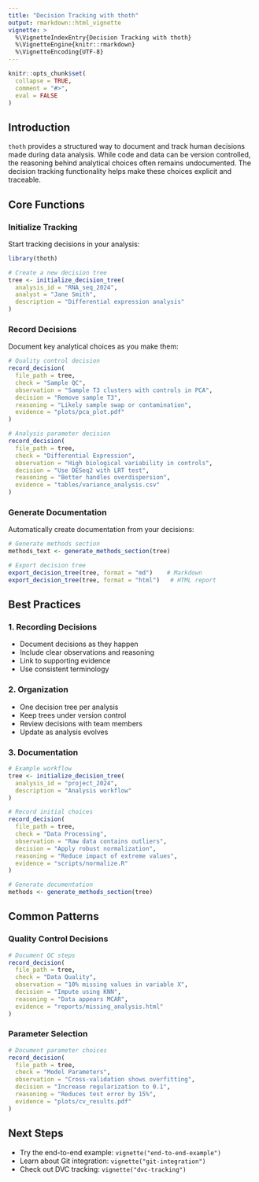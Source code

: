 ```yaml
---
title: "Decision Tracking with thoth"
output: rmarkdown::html_vignette
vignette: >
  %\VignetteIndexEntry{Decision Tracking with thoth}
  %\VignetteEngine{knitr::rmarkdown}
  %\VignetteEncoding{UTF-8}
---
```


```r
knitr::opts_chunk$set(
  collapse = TRUE,
  comment = "#>",
  eval = FALSE
)
```

## Introduction

`thoth` provides a structured way to document and track human decisions made during data analysis. While code and data can be version controlled, the reasoning behind analytical choices often remains undocumented. The decision tracking functionality helps make these choices explicit and traceable.

## Core Functions

### Initialize Tracking

Start tracking decisions in your analysis:

```r
library(thoth)

# Create a new decision tree
tree <- initialize_decision_tree(
  analysis_id = "RNA_seq_2024",
  analyst = "Jane Smith",
  description = "Differential expression analysis"
)
```

### Record Decisions

Document key analytical choices as you make them:

```r
# Quality control decision
record_decision(
  file_path = tree,
  check = "Sample QC",
  observation = "Sample T3 clusters with controls in PCA",
  decision = "Remove sample T3",
  reasoning = "Likely sample swap or contamination",
  evidence = "plots/pca_plot.pdf"
)

# Analysis parameter decision
record_decision(
  file_path = tree,
  check = "Differential Expression",
  observation = "High biological variability in controls",
  decision = "Use DESeq2 with LRT test",
  reasoning = "Better handles overdispersion",
  evidence = "tables/variance_analysis.csv"
)
```

### Generate Documentation

Automatically create documentation from your decisions:

```r
# Generate methods section
methods_text <- generate_methods_section(tree)

# Export decision tree
export_decision_tree(tree, format = "md")    # Markdown
export_decision_tree(tree, format = "html")   # HTML report
```

## Best Practices

### 1. Recording Decisions

- Document decisions as they happen  
- Include clear observations and reasoning  
- Link to supporting evidence  
- Use consistent terminology  

### 2. Organization

- One decision tree per analysis  
- Keep trees under version control  
- Review decisions with team members  
- Update as analysis evolves  

### 3. Documentation
```r
# Example workflow
tree <- initialize_decision_tree(
  analysis_id = "project_2024",
  description = "Analysis workflow"
)

# Record initial choices
record_decision(
  file_path = tree,
  check = "Data Processing",
  observation = "Raw data contains outliers",
  decision = "Apply robust normalization",
  reasoning = "Reduce impact of extreme values",
  evidence = "scripts/normalize.R"
)

# Generate documentation
methods <- generate_methods_section(tree)
```

## Common Patterns

### Quality Control Decisions

```r
# Document QC steps
record_decision(
  file_path = tree,
  check = "Data Quality",
  observation = "10% missing values in variable X",
  decision = "Impute using KNN",
  reasoning = "Data appears MCAR",
  evidence = "reports/missing_analysis.html"
)
```

### Parameter Selection

```r
# Document parameter choices
record_decision(
  file_path = tree,
  check = "Model Parameters",
  observation = "Cross-validation shows overfitting",
  decision = "Increase regularization to 0.1",
  reasoning = "Reduces test error by 15%",
  evidence = "plots/cv_results.pdf"
)
```

## Next Steps

- Try the end-to-end example: `vignette("end-to-end-example")`  
- Learn about Git integration: `vignette("git-integration")`  
- Check out DVC tracking: `vignette("dvc-tracking")`  
